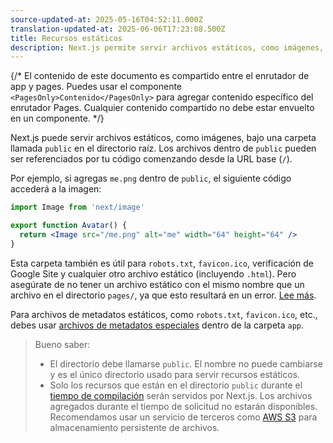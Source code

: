```yaml
---
source-updated-at: 2025-05-16T04:52:11.000Z
translation-updated-at: 2025-06-06T17:23:08.500Z
title: Recursos estáticos
description: Next.js permite servir archivos estáticos, como imágenes, en el directorio public. Aquí puedes aprender cómo funciona.
---
```


{/* El contenido de este documento es compartido entre el enrutador de app y pages. Puedes usar el componente `<PagesOnly>Contenido</PagesOnly>` para agregar contenido específico del enrutador Pages. Cualquier contenido compartido no debe estar envuelto en un componente. */}

Next.js puede servir archivos estáticos, como imágenes, bajo una carpeta llamada `public` en el directorio raíz. Los archivos dentro de `public` pueden ser referenciados por tu código comenzando desde la URL base (`/`).

Por ejemplo, si agregas `me.png` dentro de `public`, el siguiente código accederá a la imagen:

```jsx filename="Avatar.js"
import Image from 'next/image'

export function Avatar() {
  return <Image src="/me.png" alt="me" width="64" height="64" />
}
```

<PagesOnly>

Esta carpeta también es útil para `robots.txt`, `favicon.ico`, verificación de Google Site y cualquier otro archivo estático (incluyendo `.html`). Pero asegúrate de no tener un archivo estático con el mismo nombre que un archivo en el directorio `pages/`, ya que esto resultará en un error. [Lee más](/docs/messages/conflicting-public-file-page).

</PagesOnly>

<AppOnly>

Para archivos de metadatos estáticos, como `robots.txt`, `favicon.ico`, etc., debes usar [archivos de metadatos especiales](/docs/app/api-reference/file-conventions/metadata) dentro de la carpeta `app`.

</AppOnly>

> Bueno saber:
>
> - El directorio debe llamarse `public`. El nombre no puede cambiarse y es el único directorio usado para servir recursos estáticos.
> - Solo los recursos que están en el directorio `public` durante el [tiempo de compilación](/docs/app/api-reference/next-cli#build) serán servidos por Next.js. Los archivos agregados durante el tiempo de solicitud no estarán disponibles. Recomendamos usar un servicio de terceros como [AWS S3](https://aws.amazon.com/s3/) para almacenamiento persistente de archivos.